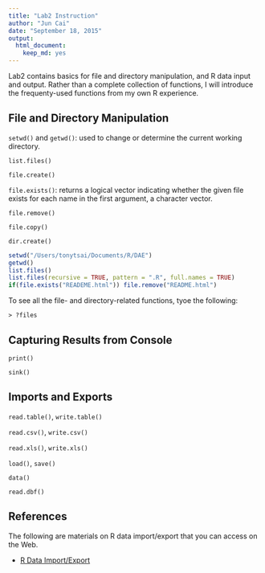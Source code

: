 ```yaml
---
title: "Lab2 Instruction"
author: "Jun Cai"
date: "September 18, 2015"
output: 
  html_document: 
    keep_md: yes
---
```


Lab2 contains basics for file and directory manipulation, and R data input and output. Rather than a complete collection of functions, I will introduce the frequenty-used functions from my own R experience.

## File and Directory Manipulation

`setwd()` and `getwd()`: used to change or determine the current working directory.

`list.files()`

`file.create()`

`file.exists()`: returns a logical vector indicating whether the given file exists for each name in the first argument, a character vector.

`file.remove()`

`file.copy()`

`dir.create()`

```r
setwd("/Users/tonytsai/Documents/R/DAE")
getwd()
list.files()
list.files(recursive = TRUE, pattern = ".R", full.names = TRUE)
if(file.exists("READEME.html")) file.remove("README.html")
```

To see all the file- and directory-related functions, tyoe the following:

```
> ?files
```

## Capturing Results from Console

`print()`

`sink()`

## Imports and Exports

`read.table()`, `write.table()`

`read.csv()`, `write.csv()`

`read.xls()`, `write.xls()`

`load()`, `save()`

`data()`

`read.dbf()`

## References

The following are materials on R data import/export that you can access on the Web.

- [R Data Import/Export](https://cran.r-project.org/doc/manuals/r-release/R-data.html)
